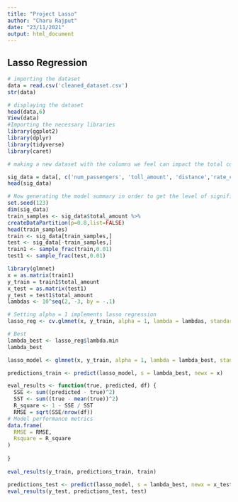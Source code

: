 ---
title: "Project Lasso"
author: "Charu Rajput"
date: "23/11/2021"
output: html_document
---
## Lasso Regression
```{r}
# importing the dataset
data = read.csv('cleaned_dataset.csv')
str(data)
``` 

```{r}
# displaying the dataset
head(data,6)
View(data)
#Importing the necessary libraries
library(ggplot2)
library(dplyr)
library(tidyverse)
library(caret)
```

```{r}
# making a new dataset with the columns we feel can impact the total cost

sig_data = data[, c('num_passengers', 'toll_amount', 'distance','rate_code','Duration','total_amount')]
head(sig_data)

# Now generating the model summary in order to get the level of significance
set.seed(123)
dim(sig_data)
train_samples <- sig_data$total_amount %>%
createDataPartition(p=0.8,list=FALSE)
head(train_samples)
train <- sig_data[train_samples,]
test <- sig_data[-train_samples,]
train1 <- sample_frac(train,0.01)
test1 <- sample_frac(test,0.01)

```

```{r}

library(glmnet)
x = as.matrix(train1)
y_train = train1$total_amount
x_test = as.matrix(test1)
y_test = test1$total_amount
lambdas <- 10^seq(2, -3, by = -.1)

# Setting alpha = 1 implements lasso regression
lasso_reg <- cv.glmnet(x, y_train, alpha = 1, lambda = lambdas, standardize = TRUE, nfolds = 5)

# Best 
lambda_best <- lasso_reg$lambda.min 
lambda_best
```

```{r}
lasso_model <- glmnet(x, y_train, alpha = 1, lambda = lambda_best, standardize = TRUE)

predictions_train <- predict(lasso_model, s = lambda_best, newx = x)

eval_results <- function(true, predicted, df) {
  SSE <- sum((predicted - true)^2)
  SST <- sum((true - mean(true))^2)
  R_square <- 1 - SSE / SST
  RMSE = sqrt(SSE/nrow(df))
# Model performance metrics
data.frame(
  RMSE = RMSE,
  Rsquare = R_square
)
  
}
  
eval_results(y_train, predictions_train, train)

predictions_test <- predict(lasso_model, s = lambda_best, newx = x_test)
eval_results(y_test, predictions_test, test)
```
